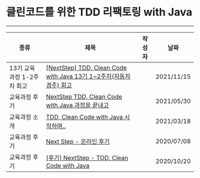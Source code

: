 
# 클린코드를 위한 TDD 리팩토링 with Java

---

| 종류 | 제목 | 작성자 | 날짜 |
| --- | --- | --- | --- |
| 13기 교육과정 1-2주차 회고 | [[NextStep] TDD, Clean Code with Java 13기 1~2주차(자동차 경주) 회고](https://kdhyo98.tistory.com/68?category=857682) | <Author author={authors.동효} /> | 2021/11/15 |
| 교육과정 후기 | [NextStep TDD, Clean Code with Java 과정을 끝내고](https://justpanda.tistory.com/29?category=945214) | <Author author={authors.그냥팬더} /> | 2021/05/30 |
| 교육과정 소개 | [TDD, Clean Code with Java 시작하며..](https://loopstudy.tistory.com/34) | <Author author={authors.loopStudy} /> | 2021/03/18 |
| 교육과정 후기 | [Next Step - 온라인 후기](https://brunch.co.kr/@javajigi/19#comment) | <Author author={authors.박재성} /> | 2020/07/08 |
| 교육과정 후기 | [[후기] NextStep - TDD, Clean Code with Java](https://jjingho.tistory.com/42) | <Author author={authors.짱호} /> | 2020/10/20 |
